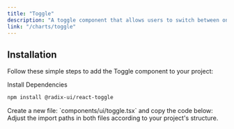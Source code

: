 ```yaml
---
title: "Toggle"
description: "A toggle component that allows users to switch between on and off states."
link: "/charts/toggle"
---
```


<ComponentPreview name="toggle-demo" />

## Installation

Follow these simple steps to add the Toggle component to your project:

<Steps>

<Step>
Install Dependencies
</Step>

```bash
npm install @radix-ui/react-toggle
```

<Step>
    Create a new file: `components/ui/toggle.tsx` and copy the code below:
</Step>

<CollapsibleSource name="toggle" />

<Step>
    Adjust the import paths in both files according to your project's structure.
</Step>

</Steps>


<ComponentPreview name="toggle-text" />